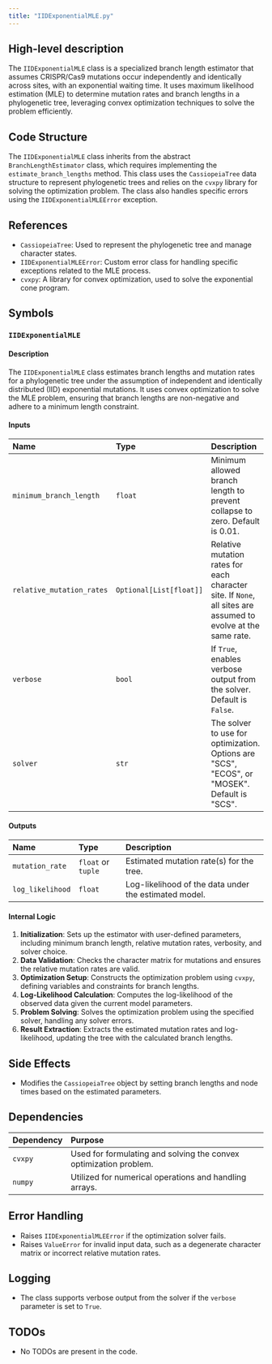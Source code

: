```yaml
---
title: "IIDExponentialMLE.py"
---
```


## High-level description

The `IIDExponentialMLE` class is a specialized branch length estimator that assumes CRISPR/Cas9 mutations occur independently and identically across sites, with an exponential waiting time. It uses maximum likelihood estimation (MLE) to determine mutation rates and branch lengths in a phylogenetic tree, leveraging convex optimization techniques to solve the problem efficiently.

## Code Structure

The `IIDExponentialMLE` class inherits from the abstract `BranchLengthEstimator` class, which requires implementing the `estimate_branch_lengths` method. This class uses the `CassiopeiaTree` data structure to represent phylogenetic trees and relies on the `cvxpy` library for solving the optimization problem. The class also handles specific errors using the `IIDExponentialMLEError` exception.

## References

- `CassiopeiaTree`: Used to represent the phylogenetic tree and manage character states.
- `IIDExponentialMLEError`: Custom error class for handling specific exceptions related to the MLE process.
- `cvxpy`: A library for convex optimization, used to solve the exponential cone program.

## Symbols

### `IIDExponentialMLE`
#### Description
The `IIDExponentialMLE` class estimates branch lengths and mutation rates for a phylogenetic tree under the assumption of independent and identically distributed (IID) exponential mutations. It uses convex optimization to solve the MLE problem, ensuring that branch lengths are non-negative and adhere to a minimum length constraint.

#### Inputs
| Name | Type | Description |
|:-----|:-----|:------------|
| `minimum_branch_length` | `float` | Minimum allowed branch length to prevent collapse to zero. Default is 0.01. |
| `relative_mutation_rates` | `Optional[List[float]]` | Relative mutation rates for each character site. If `None`, all sites are assumed to evolve at the same rate. |
| `verbose` | `bool` | If `True`, enables verbose output from the solver. Default is `False`. |
| `solver` | `str` | The solver to use for optimization. Options are "SCS", "ECOS", or "MOSEK". Default is "SCS". |

#### Outputs
| Name | Type | Description |
|:-----|:-----|:------------|
| `mutation_rate` | `float` or `tuple` | Estimated mutation rate(s) for the tree. |
| `log_likelihood` | `float` | Log-likelihood of the data under the estimated model. |

#### Internal Logic
1. **Initialization**: Sets up the estimator with user-defined parameters, including minimum branch length, relative mutation rates, verbosity, and solver choice.
2. **Data Validation**: Checks the character matrix for mutations and ensures the relative mutation rates are valid.
3. **Optimization Setup**: Constructs the optimization problem using `cvxpy`, defining variables and constraints for branch lengths.
4. **Log-Likelihood Calculation**: Computes the log-likelihood of the observed data given the current model parameters.
5. **Problem Solving**: Solves the optimization problem using the specified solver, handling any solver errors.
6. **Result Extraction**: Extracts the estimated mutation rates and log-likelihood, updating the tree with the calculated branch lengths.

## Side Effects
- Modifies the `CassiopeiaTree` object by setting branch lengths and node times based on the estimated parameters.

## Dependencies
| Dependency | Purpose |
|:-----------|:--------|
| `cvxpy` | Used for formulating and solving the convex optimization problem. |
| `numpy` | Utilized for numerical operations and handling arrays. |

## Error Handling
- Raises `IIDExponentialMLEError` if the optimization solver fails.
- Raises `ValueError` for invalid input data, such as a degenerate character matrix or incorrect relative mutation rates.

## Logging
- The class supports verbose output from the solver if the `verbose` parameter is set to `True`.

## TODOs
- No TODOs are present in the code.